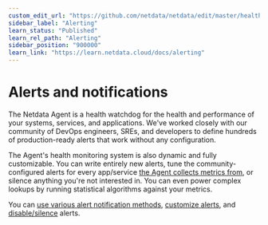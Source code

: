 ```yaml
---
custom_edit_url: "https://github.com/netdata/netdata/edit/master/health/README.md"
sidebar_label: "Alerting"
learn_status: "Published"
learn_rel_path: "Alerting"
sidebar_position: "900000"
learn_link: "https://learn.netdata.cloud/docs/alerting"
---
```


# Alerts and notifications

The Netdata Agent is a health watchdog for the health and performance of your systems, services, and applications. We've
worked closely with our community of DevOps engineers, SREs, and developers to define hundreds of production-ready
alerts that work without any configuration.

The Agent's health monitoring system is also dynamic and fully customizable. You can write entirely new alerts, tune the
community-configured alerts for every app/service [the Agent collects metrics from](/docs/data-collection/monitor-anything), or
silence anything you're not interested in. You can even power complex lookups by running statistical algorithms against
your metrics.

You can [use various alert notification methods](/docs/alerting/notifications), 
[customize alerts](/docs/alerting/health-configuration-reference), and 
[disable/silence](/docs/alerting/health-configuration-reference#disable-or-silence-alerts) alerts.
